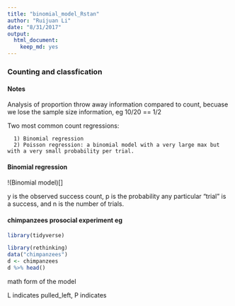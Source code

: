 ```yaml
---
title: "binomial_model_Rstan"
author: "Ruijuan Li"
date: "8/31/2017"
output: 
  html_document: 
    keep_md: yes
---
```


### Counting and classfication 

#### Notes

Analysis of proportion throw away information compared to count, becuase we lose the sample size information, eg 10/20 == 1/2 

Two most common count regressions: 

      1) Binomial regression
      2) Poisson regression: a binomial model with a very large max but with a very small probability per trial. 


#### Binomial regression 
!(Binomial model)[]

y is the observed success count, p is the probability any particular "trial" is a success, and n is the number of trials. 

#### chimpanzees prosocial experiment eg 
```r
library(tidyverse)

library(rethinking)
data("chimpanzees")
d <- chimpanzees
d %>% head()
```

math form of the model 

L indicates pulled_left, P indicates 

